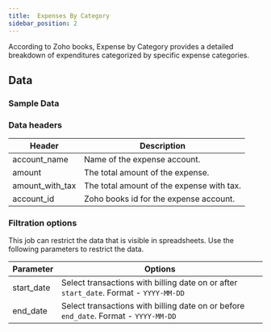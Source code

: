```yaml
---
title:  Expenses By Category 
sidebar_position: 2
---
```


According to Zoho books, Expense by Category provides a detailed breakdown of expenditures categorized by specific expense categories. 

<AddJob
  template="gsheet_zoho_books_db_get_expenses_by_category"
/>


## Data

### Sample Data

<Gsheet
  src="https://docs.google.com/spreadsheets/d/1-gX-uq5YrTW-6gQJYM-mNXitEOfJLTiQCvPtV8CR1Yc/edit#gid=779493638"
/>


### Data headers

| Header             | Description                                   |
|--------------------|-----------------------------------------------|
| account_name       | Name of the expense account.                   |
| amount             | The total amount of the expense.               |
| amount_with_tax    | The total amount of the expense with tax.      |
| account_id         | Zoho books id for the expense account.    |


### Filtration options

This job can restrict the data that is visible in spreadsheets. Use the following parameters to restrict the data.

| Parameter | Options |
|----|----|
| start_date | Select transactions with billing date on or after `start_date`. Format - `YYYY-MM-DD` |
| end_date | Select transactions with billing date on or before `end_date`. Format - `YYYY-MM-DD` |

<!---
## Others

### Similar jobs

Similar sort of data can be achieved by using get accounting transaction job and filtering it by invoice type. 

### Reports that use this job

Here are some of the report templates that use this job: 
-->